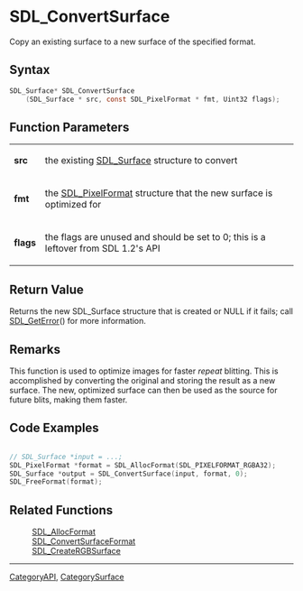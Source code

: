 = SDL_ConvertSurface =

Copy an existing surface to a new surface of the specified format.

== Syntax ==

<syntaxhighlight lang='c'>
SDL_Surface* SDL_ConvertSurface
    (SDL_Surface * src, const SDL_PixelFormat * fmt, Uint32 flags);
</syntaxhighlight>

== Function Parameters ==

{|
|'''src'''
|the existing [[SDL_Surface]] structure to convert
|-
|'''fmt'''
|the [[SDL_PixelFormat]] structure that the new surface is optimized for
|-
|'''flags'''
|the flags are unused and should be set to 0; this is a leftover from SDL 1.2's API
|}

== Return Value ==

Returns the new SDL_Surface structure that is created or NULL if it fails;
call [[SDL_GetError]]() for more information.



== Remarks ==

This function is used to optimize images for faster ''repeat'' blitting.
This is accomplished by converting the original and storing the result as a
new surface. The new, optimized surface can then be used as the source for
future blits, making them faster.

== Code Examples ==

<syntaxhighlight lang='c++'>

// SDL_Surface *input = ...;
SDL_PixelFormat *format = SDL_AllocFormat(SDL_PIXELFORMAT_RGBA32);
SDL_Surface *output = SDL_ConvertSurface(input, format, 0);
SDL_FreeFormat(format);

</syntaxhighlight>

== Related Functions ==

:[[SDL_AllocFormat]]
:[[SDL_ConvertSurfaceFormat]]
:[[SDL_CreateRGBSurface]]

----
[[CategoryAPI]], [[CategorySurface]]


